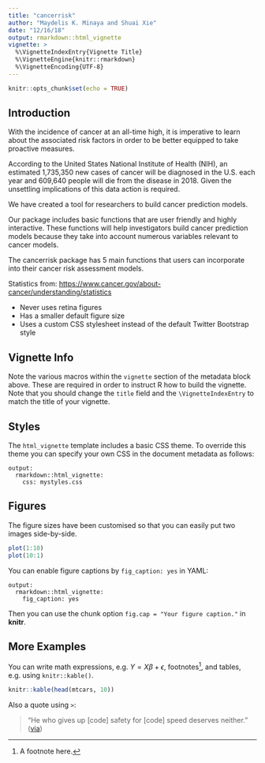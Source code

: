 ```yaml
---
title: "cancerrisk"
author: "Maydelis K. Minaya and Shuai Xie"
date: "12/16/18"
output: rmarkdown::html_vignette
vignette: >
  %\VignetteIndexEntry{Vignette Title}
  %\VignetteEngine{knitr::rmarkdown}
  %\VignetteEncoding{UTF-8}
---
```


```r
knitr::opts_chunk$set(echo = TRUE)
```

## Introduction

With the incidence of cancer at an all-time high, it is imperative to learn about the associated risk factors in order to be better equipped to take proactive measures. 

According to the United States National Institute of Health (NIH), an estimated 1,735,350 new cases of cancer will be diagnosed in the U.S. each year and 609,640 people will die from the disease in 2018. Given the unsettling implications of this data action is required. 

We have created a tool for researchers to build cancer prediction models. 

Our package includes basic functions that are user friendly and highly interactive. These functions will help investigators build cancer prediction models because they take into account numerous variables relevant to cancer models. 

The cancerrisk package has 5 main functions that users can incorporate into their cancer risk assessment models.

Statistics from: <https://www.cancer.gov/about-cancer/understanding/statistics>


- Never uses retina figures
- Has a smaller default figure size
- Uses a custom CSS stylesheet instead of the default Twitter Bootstrap style

## Vignette Info

Note the various macros within the `vignette` section of the metadata block above. These are required in order to instruct R how to build the vignette. Note that you should change the `title` field and the `\VignetteIndexEntry` to match the title of your vignette.

## Styles

The `html_vignette` template includes a basic CSS theme. To override this theme you can specify your own CSS in the document metadata as follows:

    output: 
      rmarkdown::html_vignette:
        css: mystyles.css

## Figures

The figure sizes have been customised so that you can easily put two images side-by-side. 

```r
plot(1:10)
plot(10:1)
```

You can enable figure captions by `fig_caption: yes` in YAML:

    output:
      rmarkdown::html_vignette:
        fig_caption: yes

Then you can use the chunk option `fig.cap = "Your figure caption."` in **knitr**.

## More Examples

You can write math expressions, e.g. $Y = X\beta + \epsilon$, footnotes^[A footnote here.], and tables, e.g. using `knitr::kable()`.

```r
knitr::kable(head(mtcars, 10))
```

Also a quote using `>`:

> "He who gives up [code] safety for [code] speed deserves neither."
([via](https://twitter.com/hadleywickham/status/504368538874703872))
